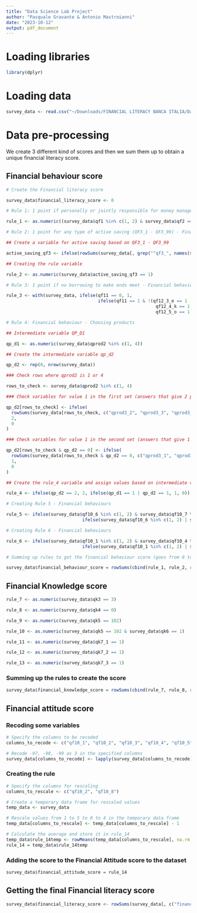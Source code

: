 ```yaml
---
title: "Data Science Lab Project"
author: "Pasquale Gravante & Antonio Mastroianni"
date: "2023-10-12"
output: pdf_document
---
```


# Loading libraries 

```r
library(dplyr)
```

# Loading data

```r
survey_data <- read.csv("~/Downloads/FINANCIAL LITERACY BANCA ITALIA/Dati Ricerca BI.csv")
```

# Data pre-processing

We create 3 different kind of scores and then we sum them up to obtain a unique financial literacy score.

## Financial behaviour score

```r

# Create the Financial literacy score

survey_data$financial_literacy_score <- 0

# Rule 1: 1 point if personally or jointly responsible for money management AND actively keeping track of money - Financial behaviours

rule_1 <- as.numeric((survey_data$qf1 %in% c(1, 2) & survey_data$qf2 == 1))

```

```r

# Rule 2: 1 point for any type of active saving (QF3_1 - QF3_99) - Financial behaviours

## Create a variable for active saving based on QF3_1 - QF3_99

active_saving_qf3 <- ifelse(rowSums(survey_data[, grep("^qf3_", names(survey_data))], na.rm = TRUE) >= 1 & survey_data$qf3_8 != 1 & survey_data$qf3_99 != 1, 1, 0)

## Creating the rule variable

rule_2 <- as.numeric(survey_data$active_saving_qf3 == 1)

```

```r

# Rule 3: 1 point if no borrowing to make ends meet - Financial behaviours

rule_3 <- with(survey_data, ifelse(qf11 == 0, 1, 
                                   ifelse(qf11 == 1 & !(qf12_3_e == 1 | qf12_3_f == 1 | qf12_3_g == 1 | 
                                                         qf12_4_k == 1 | qf12_4_l == 1 | qf12_5_m == 1 | 
                                                         qf12_5_o == 1 | qf12_6_p == 1 | qf12_6_q == 1 | qf12_99 == 1 | qf12_97 == 1),1,0)))

```

```r

# Rule 4: Financial behaviour - Choosing products

## Intermediate variable QP_D1

qp_d1 <- as.numeric(survey_data$qprod2 %in% c(1, 4))

## Create the intermediate variable qp_d2

qp_d2 <- rep(0, nrow(survey_data))

### Check rows where qprod2 is 1 or 4

rows_to_check <- survey_data$qprod2 %in% c(1, 4)

### Check variables for value 1 in the first set (answers that give 2 points)

qp_d2[rows_to_check] <- ifelse(
  rowSums(survey_data[rows_to_check, c("qprod3_2", "qprod3_3", "qprod3_4", "qprod3_5", "qprod3_6", "qprod3_7", "qprod3_8", "qprod3_10")], na.rm = TRUE) > 0,
  2,
  0
)

### Check variables for value 1 in the second set (answers that give 1 point)

qp_d2[rows_to_check & qp_d2 == 0] <- ifelse(
  rowSums(survey_data[rows_to_check & qp_d2 == 0, c("qprod3_1", "qprod3_9", "qprod3_11", "qprod3_12", "qprod3_13", "qprod3_14", "qprod3_15", "qprod3_16", "qprod3_17", "qprod3_18")], na.rm = TRUE) > 0,
  1,
  0
)

## Create the rule_4 variable and assign values based on intermediate variables scores

rule_4 <- ifelse(qp_d2 == 2, 2, ifelse(qp_d1 == 1 | qp_d2 == 1, 1, 0))

```

```r
# Creating Rule 5 - Financial behaviours

rule_5 <- ifelse(survey_data$qf10_6 %in% c(1, 2) & survey_data$qf10_7 %in% c(1, 2), 2,
                             ifelse(survey_data$qf10_6 %in% c(1, 2) | survey_data$qf10_7 %in% c(1, 2), 1, 0))
```

```r
# Creating Rule 6 - Financial behaviours

rule_6 <- ifelse(survey_data$qf10_1 %in% c(1, 2) & survey_data$qf10_4 %in% c(1, 2), 2,
                             ifelse(survey_data$qf10_1 %in% c(1, 2) | survey_data$qf10_4 %in% c(1, 2), 1, 0))
```

```r

# Summing up rules to get the financial behaviour score (goes from 0 to 9)

survey_data$financial_behaviour_score = rowSums(cbind(rule_1, rule_2, rule_3, rule_4, rule_5, rule_6))
```


## Financial Knowledge score

```r
rule_7 <- as.numeric(survey_data$qk3 == 3)
```

```r
rule_8 <- as.numeric(survey_data$qk4 == 0)
```

```r
rule_9 <- as.numeric(survey_data$qk5 == 102)
```

```r
rule_10 <- as.numeric(survey_data$qk5 == 102 & survey_data$qk6 == 1)
```

```r
rule_11 <- as.numeric(survey_data$qk7_1 == 1)
```

```r
rule_12 <- as.numeric(survey_data$qk7_2 == 1)
```

```r
rule_13 <- as.numeric(survey_data$qk7_3 == 1)
```

### Summing up the rules to create the score

```r
survey_data$financial_knowledge_score = rowSums(cbind(rule_7, rule_8, rule_9, rule_10, rule_11, rule_12, rule_13))
```

## Financial attitude score

### Recoding some variables 

```r
# Specify the columns to be recoded
columns_to_recode <- c("qf10_1", "qf10_2", "qf10_3", "qf10_4", "qf10_5", "qf10_6", "qf10_7", "qf10_8", "qf10_9", "qf10_10", "qf10_11", "qf10_12")

# Recode -97, -98, -99 as 3 in the specified columns
survey_data[columns_to_recode] <- lapply(survey_data[columns_to_recode], function(x) ifelse(x %in% c(-97, -98, -99), 3, x))
```

### Creating the rule

```r
# Specify the columns for rescaling
columns_to_rescale <- c("qf10_2", "qf10_8")

# Create a temporary data frame for rescaled values
temp_data <- survey_data

# Rescale values from 1 to 5 to 0 to 4 in the temporary data frame
temp_data[columns_to_rescale] <- temp_data[columns_to_rescale] - 1

# Calculate the average and store it in rule_14
temp_data$rule_14temp <- rowMeans(temp_data[columns_to_rescale], na.rm = TRUE)
rule_14 = temp_data$rule_14temp
```

### Adding the score to the Financial Attitude score to the dataset

```r
survey_data$financial_attitude_score = rule_14
```

## Getting the final **Financial literacy score**

```r

survey_data$financial_literacy_score <- rowSums(survey_data[, c("financial_behaviour_score", "financial_attitude_score", "financial_knowledge_score")], na.rm = TRUE)

```

